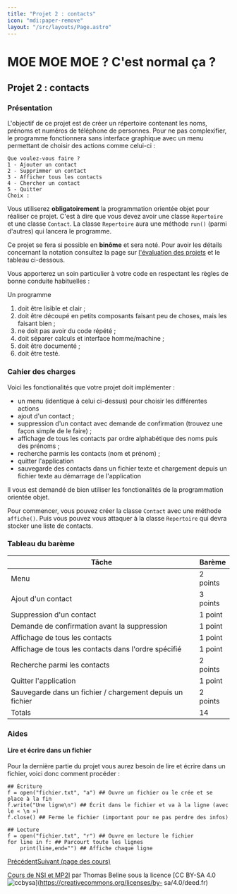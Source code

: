 ```yaml
---
title: "Projet 2 : contacts"
icon: "mdi:paper-remove"
layout: "/src/layouts/Page.astro"
---
```


# MOE MOE MOE ? C'est normal ça ?

## Projet 2 : contacts

### Présentation

L'objectif de ce projet est de créer un répertoire contenant les noms, prénoms
et numéros de téléphone de personnes. Pour ne pas complexifier, le programme
fonctionnera sans interface graphique avec un menu permettant de choisir des
actions comme celui-ci :

    Que voulez-vous faire ?
    1 - Ajouter un contact
    2 - Supprimmer un contact
    3 - Afficher tous les contacts
    4 - Chercher un contact
    5 - Quitter
    Choix :

Vous utiliserez **obligatoirement** la programmation orientée objet pour
réaliser ce projet. C'est à dire que vous devez avoir une classe `Repertoire`
et une classe `Contact`. La classe `Repertoire` aura une méthode `run()`
(parmi d'autres) qui lancera le programme.

Ce projet se fera si possible en **binôme** et sera noté. Pour avoir les
détails concernant la notation consultez la page sur [l'évaluation des
projets](/cours/projets/) et le tableau ci-dessous.

Vous apporterez un soin particulier à votre code en respectant les règles de
bonne conduite habituelles :

Un programme

  1. doit être lisible et clair ;
  2. doit être découpé en petits composants faisant peu de choses, mais les faisant bien ;
  3. ne doit pas avoir du code répété ;
  4. doit séparer calculs et interface homme/machine ;
  5. doit être documenté ;
  6. doit être testé.

### Cahier des charges

Voici les fonctionalités que votre projet doit implémenter :

  * un menu (identique à celui ci-dessus) pour choisir les différentes actions
  * ajout d'un contact ;
  * suppression d'un contact avec demande de confirmation (trouvez une façon simple de le faire) ;
  * affichage de tous les contacts par ordre alphabétique des noms puis des prénoms ;
  * recherche parmis les contacts (nom et prénom) ;
  * quitter l'application
  * sauvegarde des contacts dans un fichier texte et chargement depuis un fichier texte au démarrage de l'application

Il vous est demandé de bien utiliser les fonctionalités de la programmation
orientée objet.

Pour commencer, vous pouvez créer la classe `Contact` avec une méthode
`affiche()`. Puis vous pouvez vous attaquer à la classe `Repertoire` qui devra
stocker une liste de contacts.

### Tableau du barème

Tâche | Barème  
---|---  
Menu | 2 points  
Ajout d'un contact | 3 points  
Suppression d'un contact | 1 point  
Demande de confirmation avant la suppression | 1 point  
Affichage de tous les contacts | 1 point  
Affichage de tous les contacts dans l'ordre spécifié | 1 point  
Recherche parmi les contacts | 2 points  
Quitter l'application | 1 point  
Sauvegarde dans un fichier / chargement depuis un fichier | 2 points  
Totals | 14  
  
### Aides

#### Lire et écrire dans un fichier

Pour la dernière partie du projet vous aurez besoin de lire et écrire dans un
fichier, voici donc comment procéder :

    
    
    ## Écriture
    f = open("fichier.txt", "a") ## Ouvre un fichier ou le crée et se place à la fin
    f.write("Une ligne\n") ## Écrit dans le fichier et va à la ligne (avec le « \n »)
    f.close() ## Ferme le fichier (important pour ne pas perdre des infos)
    
    ## Lecture
    f = open("fichier.txt", "r") ## Ouvre en lecture le fichier
    for line in f: ## Parcourt toute les lignes
        print(line,end="") ## Affiche chaque ligne

[Précédent](exercices)[Suivant (page des cours)](..)

[Cours de NSI et MP2I](https://kxs.fr/cours/) par Thomas Beline sous la
licence [CC BY-SA 4.0
![ccbysa](//cours/ccbysa.svg)](https://creativecommons.org/licenses/by-
sa/4.0/deed.fr)

